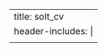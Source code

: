 ---
title: solt_cv
header-includes: |
  <meta http-equiv="Refresh" content="0; URL=SoltCV_202305.pdf">
---